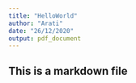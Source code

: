 ```yaml
---
title: "HelloWorld"
author: "Arati"
date: "26/12/2020"
output: pdf_document
---
```

## This is a markdown file